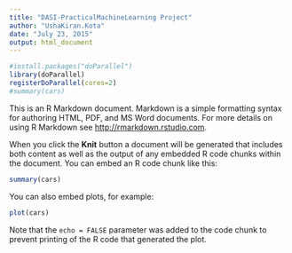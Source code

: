 ```yaml
---
title: "DASI-PracticalMachineLearning Project"
author: "UshaKiran.Kota"
date: "July 23, 2015"
output: html_document
---
```

```r

#install.packages("doParallel")
library(doParallel)
registerDoParallel(cores=2)
#summary(cars)
```



This is an R Markdown document. Markdown is a simple formatting syntax for authoring HTML, PDF, and MS Word documents. For more details on using R Markdown see <http://rmarkdown.rstudio.com>.

When you click the **Knit** button a document will be generated that includes both content as well as the output of any embedded R code chunks within the document. You can embed an R code chunk like this:

```r
summary(cars)
```

You can also embed plots, for example:

```r
plot(cars)
```

Note that the `echo = FALSE` parameter was added to the code chunk to prevent printing of the R code that generated the plot.
